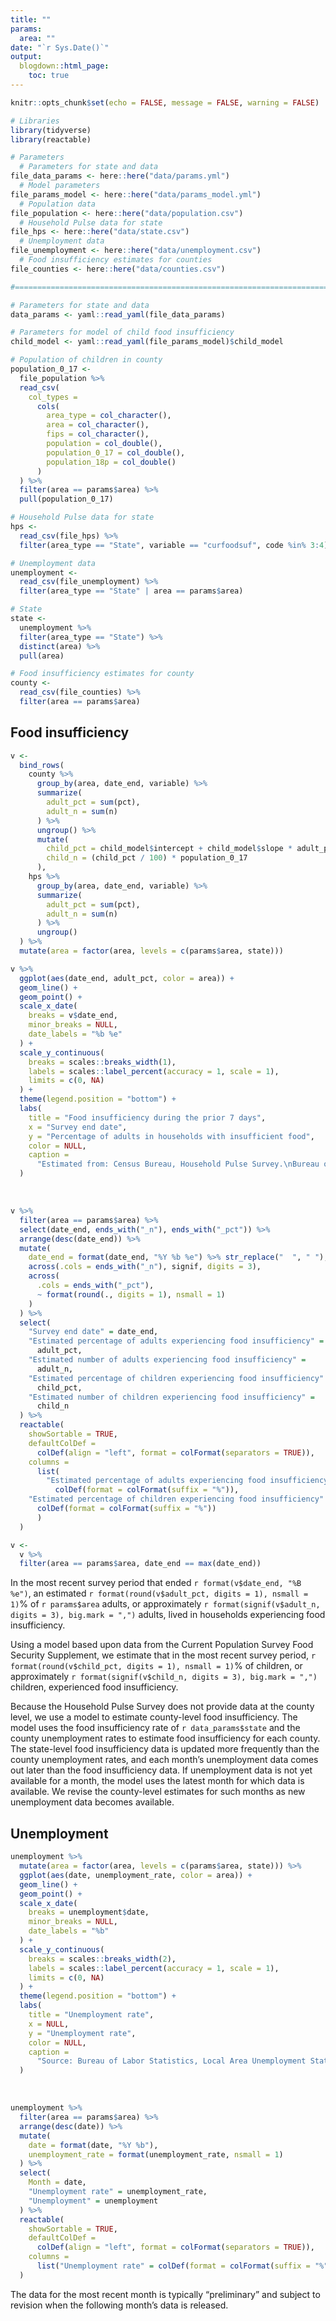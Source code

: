 ```yaml
---
title: ""
params:
  area: ""
date: "`r Sys.Date()`"
output:
  blogdown::html_page:
    toc: true
---
```


```r
knitr::opts_chunk$set(echo = FALSE, message = FALSE, warning = FALSE)
```

```r
# Libraries
library(tidyverse)
library(reactable)

# Parameters
  # Parameters for state and data
file_data_params <- here::here("data/params.yml")
  # Model parameters
file_params_model <- here::here("data/params_model.yml")
  # Population data
file_population <- here::here("data/population.csv")
  # Household Pulse data for state
file_hps <- here::here("data/state.csv")
  # Unemployment data
file_unemployment <- here::here("data/unemployment.csv")
  # Food insufficiency estimates for counties
file_counties <- here::here("data/counties.csv")

#===============================================================================

# Parameters for state and data
data_params <- yaml::read_yaml(file_data_params)

# Parameters for model of child food insufficiency
child_model <- yaml::read_yaml(file_params_model)$child_model

# Population of children in county
population_0_17 <-  
  file_population %>% 
  read_csv(
    col_types = 
      cols(
        area_type = col_character(),
        area = col_character(),
        fips = col_character(),
        population = col_double(),
        population_0_17 = col_double(),
        population_18p = col_double()
      )
  ) %>% 
  filter(area == params$area) %>% 
  pull(population_0_17)

# Household Pulse data for state
hps <- 
  read_csv(file_hps) %>% 
  filter(area_type == "State", variable == "curfoodsuf", code %in% 3:4)

# Unemployment data
unemployment <- 
  read_csv(file_unemployment) %>% 
  filter(area_type == "State" | area == params$area)

# State
state <- 
  unemployment %>% 
  filter(area_type == "State") %>% 
  distinct(area) %>% 
  pull(area)

# Food insufficiency estimates for county
county <- 
  read_csv(file_counties) %>% 
  filter(area == params$area)
```

## Food insufficiency

```r
v <- 
  bind_rows(
    county %>% 
      group_by(area, date_end, variable) %>% 
      summarize(
        adult_pct = sum(pct),
        adult_n = sum(n)
      ) %>% 
      ungroup() %>% 
      mutate(
        child_pct = child_model$intercept + child_model$slope * adult_pct,
        child_n = (child_pct / 100) * population_0_17
      ),
    hps %>% 
      group_by(area, date_end, variable) %>% 
      summarize(
        adult_pct = sum(pct),
        adult_n = sum(n)
      ) %>% 
      ungroup()
  ) %>% 
  mutate(area = factor(area, levels = c(params$area, state)))

v %>% 
  ggplot(aes(date_end, adult_pct, color = area)) +
  geom_line() +
  geom_point() +
  scale_x_date(
    breaks = v$date_end,
    minor_breaks = NULL,
    date_labels = "%b %e"
  ) +
  scale_y_continuous(
    breaks = scales::breaks_width(1),
    labels = scales::label_percent(accuracy = 1, scale = 1),
    limits = c(0, NA)
  ) +
  theme(legend.position = "bottom") +
  labs(
    title = "Food insufficiency during the prior 7 days",
    x = "Survey end date",
    y = "Percentage of adults in households with insufficient food",
    color = NULL,
    caption = 
      "Estimated from: Census Bureau, Household Pulse Survey.\nBureau of Labor Statistics, Local Area Unemployment Statistics."
  )
```

<br>

```r
v %>% 
  filter(area == params$area) %>% 
  select(date_end, ends_with("_n"), ends_with("_pct")) %>% 
  arrange(desc(date_end)) %>% 
  mutate(
    date_end = format(date_end, "%Y %b %e") %>% str_replace("  ", " "),
    across(.cols = ends_with("_n"), signif, digits = 3),
    across(
      .cols = ends_with("_pct"), 
      ~ format(round(., digits = 1), nsmall = 1)
    )
  ) %>% 
  select(
    "Survey end date" = date_end, 
    "Estimated percentage of adults experiencing food insufficiency" = 
      adult_pct,
    "Estimated number of adults experiencing food insufficiency" = 
      adult_n,
    "Estimated percentage of children experiencing food insufficiency" = 
      child_pct,
    "Estimated number of children experiencing food insufficiency" = 
      child_n
  ) %>% 
  reactable(
    showSortable = TRUE,
    defaultColDef = 
      colDef(align = "left", format = colFormat(separators = TRUE)),
    columns = 
      list(
        "Estimated percentage of adults experiencing food insufficiency" = 
          colDef(format = colFormat(suffix = "%")),
    "Estimated percentage of children experiencing food insufficiency" = 
      colDef(format = colFormat(suffix = "%"))
      )
  )

v <- 
  v %>% 
  filter(area == params$area, date_end == max(date_end))
```

In the most recent survey period that ended `r format(v$date_end, "%B %e")`, an estimated `r format(round(v$adult_pct, digits = 1), nsmall = 1)`% of `r params$area` adults, or approximately `r format(signif(v$adult_n, digits = 3), big.mark = ",")` adults, lived in households experiencing food insufficiency.

Using a model based upon data from the Current Population Survey Food Security Supplement, we estimate that in the most recent survey period, `r format(round(v$child_pct, digits = 1), nsmall = 1)`% of children, or approximately `r format(signif(v$child_n, digits = 3), big.mark = ",")` children, experienced food insufficiency.

Because the Household Pulse Survey does not provide data at the county level, we use a model to estimate county-level food insufficiency. The model uses the food insufficiency rate of `r data_params$state` and the county unemployment rates to estimate food insufficiency for each county. The state-level food insufficiency data is updated more frequently than the county unemployment rates, and each month's unemployment data comes out later than the food insufficiency data. If unemployment data is not yet available for a month, the model uses the latest month for which data is available. We revise the county-level estimates for such months as new unemployment data becomes available. 

## Unemployment

```r
unemployment %>% 
  mutate(area = factor(area, levels = c(params$area, state))) %>% 
  ggplot(aes(date, unemployment_rate, color = area)) +
  geom_line() +
  geom_point() +
  scale_x_date(
    breaks = unemployment$date,
    minor_breaks = NULL,
    date_labels = "%b"
  ) +
  scale_y_continuous(
    breaks = scales::breaks_width(2),
    labels = scales::label_percent(accuracy = 1, scale = 1),
    limits = c(0, NA)
  ) +
  theme(legend.position = "bottom") +
  labs(
    title = "Unemployment rate",
    x = NULL,
    y = "Unemployment rate",
    color = NULL,
    caption = 
      "Source: Bureau of Labor Statistics, Local Area Unemployment Statistics."
  )
```

<br>

```r
unemployment %>% 
  filter(area == params$area) %>% 
  arrange(desc(date)) %>% 
  mutate(
    date = format(date, "%Y %b"),
    unemployment_rate = format(unemployment_rate, nsmall = 1)
  ) %>% 
  select(
    Month = date,
    "Unemployment rate" = unemployment_rate,
    "Unemployment" = unemployment
  ) %>% 
  reactable(
    showSortable = TRUE,
    defaultColDef = 
      colDef(align = "left", format = colFormat(separators = TRUE)),
    columns = 
      list("Unemployment rate" = colDef(format = colFormat(suffix = "%")))
  )
```


The data for the most recent month is typically "preliminary" and subject to revision when the following month's data is released.

